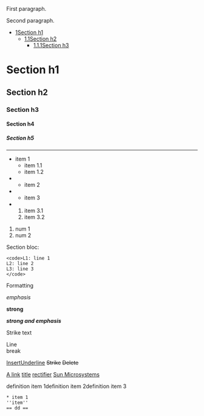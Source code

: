 <p>First paragraph.</p><p>Second paragraph.</p><div class="wiki-toc"><ul class="wiki-toc-entry"><li class="wiki-toc-entry"><a class="wiki-toc-ref" href="#section_1"><span class="wiki-toc-level">1</span><span class="wiki-toc-title">Section h1</span></a><ul class="wiki-toc-entry"><li class="wiki-toc-entry"><a class="wiki-toc-ref" href="#section_1_1"><span class="wiki-toc-level">1.1</span><span class="wiki-toc-title">Section h2</span></a><ul class="wiki-toc-entry"><li class="wiki-toc-entry"><a class="wiki-toc-ref" href="#section_1_1_1"><span class="wiki-toc-level">1.1.1</span><span class="wiki-toc-title">Section h3</span></a></li></ul></li></ul></li></ul></div><h1 id="section_1">Section h1</h1><h2 id="section_1_1">Section h2</h2><h3 id="section_1_1_1">Section h3</h3><h4 id="section_1_1_1_1">Section h4</h4><h5 id="section_1_1_1_1_1">Section h5</h5><hr><ul><li>item 1<ul><li>item 1.1</li><li>item 1.2</li></ul></li><li><ul><li>item 2</li></ul></li><li><ul><li>item 3</li></ul></li><li><ol><li>item 3.1</li><li>item 3.2</li></ol></li></ul><ol><li>num 1</li><li>num 2</li></ol><p>Section bloc:</p><pre><code>L1: line 1
L2: line 2
L3: line 3
</code></pre><p>Formatting</p><p><i>emphasis</i></p><p><b>strong</b></p><p><b><i>strong and emphasis</i></b></p><p>Strike text</p><p>Line<br>break</p><p><ins>Insert</ins><u>Underline</u> <s>Strike</s> <del>Delete</del></p><p><a href="A link">A link</a> <a href="A link">title</a> <a href="http://en.wikipedia.org/wiki/Rectifier">rectifier</a> <a href="http://www.sun.com">Sun Microsystems</a></p><p>definition item 1definition item 2definition item 3</p><pre>
* item 1
''item''
== dd ==
</pre>
